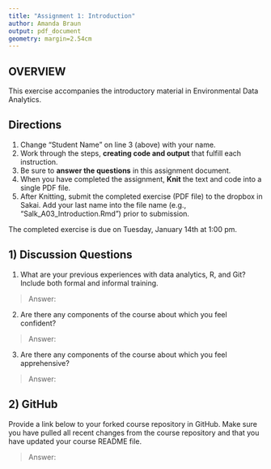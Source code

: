 ```yaml
---
title: "Assignment 1: Introduction"
author: Amanda Braun 
output: pdf_document
geometry: margin=2.54cm
---
```


## OVERVIEW

This exercise accompanies the introductory material in Environmental Data Analytics. 

## Directions
1. Change "Student Name" on line 3 (above) with your name.
3. Work through the steps, **creating code and output** that fulfill each instruction.
4. Be sure to **answer the questions** in this assignment document.
6. When you have completed the assignment, **Knit** the text and code into a single PDF file.
8. After Knitting, submit the completed exercise (PDF file) to the dropbox in Sakai. Add your last name into the file name (e.g., "Salk_A03_Introduction.Rmd") prior to submission.

The completed exercise is due on Tuesday, January 14th at 1:00 pm.

## 1) Discussion Questions

1. What are your previous experiences with data analytics, R, and Git? Include both formal and informal training.

> Answer: 

2. Are there any components of the course about which you feel confident?

> Answer: 

3. Are there any components of the course about which you feel apprehensive?

> Answer: 


## 2) GitHub

Provide a link below to your forked course repository in GitHub. Make sure you have pulled all recent changes from the course repository  and that you have updated your course README file. 

> Answer: 


